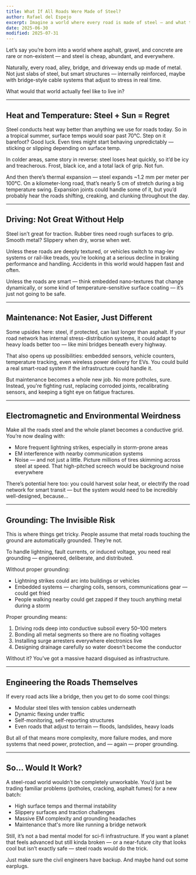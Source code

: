 ```yaml
---
title: What If All Roads Were Made of Steel?
author: Rafael del Espejo
excerpt: Imagine a world where every road is made of steel — and what that would actually mean for heat, traction, maintenance, safety, and infrastructure.
date: 2025-06-30
modified: 2025-07-31
---
```


Let’s say you’re born into a world where asphalt, gravel, and concrete are rare or non-existent — and steel is cheap, abundant, and everywhere.

Naturally, every road, alley, bridge, and driveway ends up made of metal. Not just slabs of steel, but smart structures — internally reinforced, maybe with bridge-style cable systems that adjust to stress in real time.

What would that world actually feel like to live in?

---

## Heat and Temperature: Steel + Sun = Regret

Steel conducts heat way better than anything we use for roads today. So in a tropical summer, surface temps would soar past 70°C. Step on it barefoot? Good luck. Even tires might start behaving unpredictably — sticking or slipping depending on surface temp.

In colder areas, same story in reverse: steel loses heat quickly, so it’d be icy and treacherous. Frost, black ice, and a total lack of grip. Not fun.

And then there’s thermal expansion — steel expands ~1.2 mm per meter per 100°C. On a kilometer-long road, that’s nearly 5 cm of stretch during a big temperature swing. Expansion joints could handle some of it, but you’d probably hear the roads shifting, creaking, and clunking throughout the day.

---

## Driving: Not Great Without Help

Steel isn’t great for traction. Rubber tires need rough surfaces to grip. Smooth metal? Slippery when dry, worse when wet.

Unless these roads are deeply textured, or vehicles switch to mag-lev systems or rail-like treads, you’re looking at a serious decline in braking performance and handling. Accidents in this world would happen fast and often.

Unless the roads are smart — think embedded nano-textures that change dynamically, or some kind of temperature-sensitive surface coating — it’s just not going to be safe.

---

## Maintenance: Not Easier, Just Different

Some upsides here: steel, if protected, can last longer than asphalt. If your road network has internal stress-distribution systems, it could adapt to heavy loads better too — like mini bridges beneath every highway.

That also opens up possibilities: embedded sensors, vehicle counters, temperature tracking, even wireless power delivery for EVs. You could build a real smart-road system if the infrastructure could handle it.

But maintenance becomes a whole new job. No more potholes, sure. Instead, you're fighting rust, replacing corroded joints, recalibrating sensors, and keeping a tight eye on fatigue fractures.

---

## Electromagnetic and Environmental Weirdness

Make all the roads steel and the whole planet becomes a conductive grid. You’re now dealing with:

- More frequent lightning strikes, especially in storm-prone areas
- EM interference with nearby communication systems
- Noise — and not just a little. Picture millions of tires skimming across steel at speed. That high-pitched screech would be background noise everywhere

There’s potential here too: you could harvest solar heat, or electrify the road network for smart transit — but the system would need to be incredibly well-designed, because…

---

## Grounding: The Invisible Risk

This is where things get tricky. People assume that metal roads touching the ground are automatically grounded. They’re not.

To handle lightning, fault currents, or induced voltage, you need real grounding — engineered, deliberate, and distributed.

Without proper grounding:

- Lightning strikes could arc into buildings or vehicles
- Embedded systems — charging coils, sensors, communications gear — could get fried
- People walking nearby could get zapped if they touch anything metal during a storm

Proper grounding means:

1. Driving rods deep into conductive subsoil every 50–100 meters
2. Bonding all metal segments so there are no floating voltages
3. Installing surge arresters everywhere electronics live
4. Designing drainage carefully so water doesn’t become the conductor

Without it? You’ve got a massive hazard disguised as infrastructure.

---

## Engineering the Roads Themselves

If every road acts like a bridge, then you get to do some cool things:

- Modular steel tiles with tension cables underneath
- Dynamic flexing under traffic
- Self-monitoring, self-reporting structures
- Even roads that adjust to terrain — floods, landslides, heavy loads

But all of that means more complexity, more failure modes, and more systems that need power, protection, and — again — proper grounding.

---

## So… Would It Work?

A steel-road world wouldn’t be completely unworkable. You’d just be trading familiar problems (potholes, cracking, asphalt fumes) for a new batch:

- High surface temps and thermal instability
- Slippery surfaces and traction challenges
- Massive EM complexity and grounding headaches
- Maintenance that's more like running a bridge network

Still, it’s not a bad mental model for sci-fi infrastructure. If you want a planet that feels advanced but still kinda broken — or a near-future city that looks cool but isn’t exactly safe — steel roads would do the trick.

Just make sure the civil engineers have backup. And maybe hand out some earplugs.
